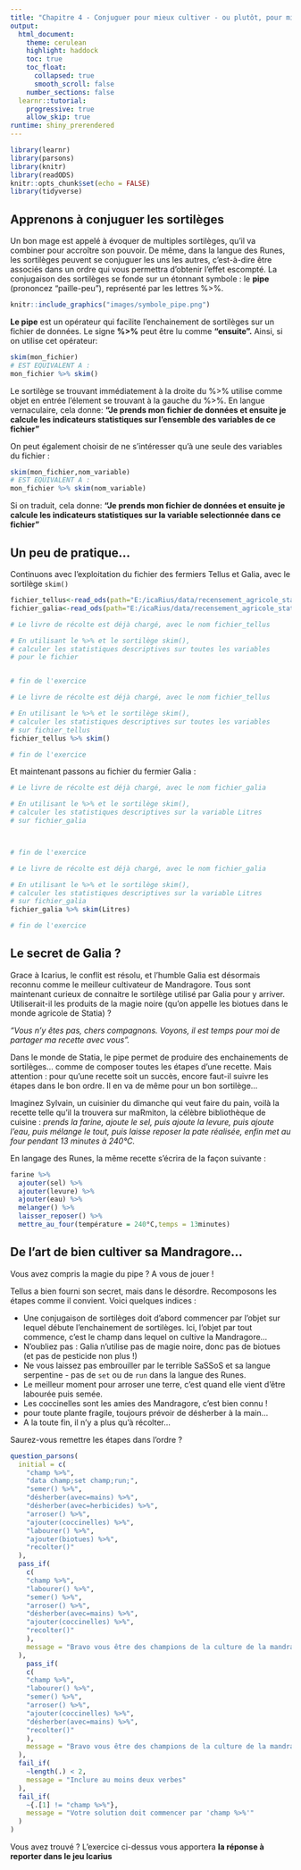 ```yaml
---
title: "Chapitre 4 - Conjuguer pour mieux cultiver - ou plutôt, pour mieux calculer..."
output: 
  html_document:
    theme: cerulean
    highlight: haddock
    toc: true
    toc_float:
      collapsed: true
      smooth_scroll: false
    number_sections: false
  learnr::tutorial:
    progressive: true
    allow_skip: true
runtime: shiny_prerendered
---
```


```r
library(learnr)
library(parsons)
library(knitr)
library(readODS)
knitr::opts_chunk$set(echo = FALSE)
library(tidyverse)
```


## Apprenons à conjuguer les sortilèges

Un bon mage est appelé à évoquer de multiples sortilèges, qu'il va combiner pour accroître son pouvoir. De même, dans la langue des Runes, les sortilèges peuvent se conjuguer les uns les autres, c'est-à-dire être associés dans un ordre qui vous permettra d'obtenir l'effet escompté. La conjugaison des sortilèges se fonde sur un étonnant symbole : le **pipe** (prononcez "paille-peu"), représenté par les lettres %>%.

```r
knitr::include_graphics("images/symbole_pipe.png")
```

**Le pipe** est un opérateur qui facilite l'enchainement de sortilèges sur un fichier de données. Le signe **%>%** peut être lu comme **"ensuite".**  Ainsi, si on utilise cet opérateur:

```r
skim(mon_fichier)
# EST EQUIVALENT A :
mon_fichier %>% skim()
```

Le sortilège se trouvant immédiatement à la droite du %>% utilise comme objet en entrée l'élement se trouvant à la gauche du %>%. En langue vernaculaire, cela donne: **"Je prends mon fichier de données et ensuite je calcule les indicateurs statistiques sur l'ensemble des variables de ce fichier"**
<p>
<p>
On peut également choisir de ne s'intéresser qu'à une seule des variables du fichier :

```r
skim(mon_fichier,nom_variable)
# EST EQUIVALENT A :
mon_fichier %>% skim(nom_variable)
```

Si on traduit, cela donne: **"Je prends mon fichier de données et ensuite je calcule les indicateurs statistiques sur la variable selectionnée dans ce fichier"**

## Un peu de pratique...
 
Continuons avec l'exploitation du fichier des fermiers Tellus et Galia, avec le sortilège `skim()`

```r
fichier_tellus<-read_ods(path="E:/icaRius/data/recensement_agricole_statia_Tellus.ods")
fichier_galia<-read_ods(path="E:/icaRius/data/recensement_agricole_statia_Galia.ods")
```

```r
# Le livre de récolte est déjà chargé, avec le nom fichier_tellus

# En utilisant le %>% et le sortilège skim(), 
# calculer les statistiques descriptives sur toutes les variables 
# pour le fichier


# fin de l'exercice
``` 

```r
# Le livre de récolte est déjà chargé, avec le nom fichier_tellus

# En utilisant le %>% et le sortilège skim(), 
# calculer les statistiques descriptives sur toutes les variables 
# sur fichier_tellus
fichier_tellus %>% skim()

# fin de l'exercice
``` 

Et maintenant passons au fichier du fermier Galia :

```r
# Le livre de récolte est déjà chargé, avec le nom fichier_galia

# En utilisant le %>% et le sortilège skim(), 
# calculer les statistiques descriptives sur la variable Litres
# sur fichier_galia



# fin de l'exercice
``` 
 

```r
# Le livre de récolte est déjà chargé, avec le nom fichier_galia

# En utilisant le %>% et le sortilège skim(), 
# calculer les statistiques descriptives sur la variable Litres
# sur fichier_galia
fichier_galia %>% skim(Litres)

# fin de l'exercice
```  
 
 
## Le secret de Galia ?

Grace à Icarius, le conflit est résolu, et l'humble Galia est désormais reconnu comme le meilleur cultivateur de Mandragore. Tous sont maintenant curieux de connaitre le sortilège utilisé par Galia pour y arriver. Utiliserait-il les produits de la magie noire (qu'on appelle les biotues dans le monde agricole de Statia) ? 

*"Vous n'y êtes pas, chers compagnons. Voyons, il est temps pour moi de partager ma recette avec vous".* 

Dans le monde de Statia, le pipe permet de produire des enchainements de sortilèges... comme de composer toutes les étapes d'une recette. Mais attention : pour qu'une recette soit un succès, encore faut-il suivre les étapes dans le bon ordre. Il en va de même pour un bon sortilège...

Imaginez Sylvain, un cuisinier du dimanche qui veut faire du pain, voilà la recette telle qu'il la trouvera sur maRmiton, la célèbre bibliothèque de cuisine : *prends la farine, ajoute le sel, puis ajoute la levure, puis ajoute l'eau, puis mélange le tout, puis laisse reposer la pate réalisée, enfin met au four pendant 13 minutes à 240°C.*

En langage des Runes, la même recette s'écrira de la façon suivante :

```r
farine %>% 
  ajouter(sel) %>% 
  ajouter(levure) %>% 
  ajouter(eau) %>% 
  melanger() %>% 
  laisser_reposer() %>% 
  mettre_au_four(température = 240°C,temps = 13minutes)
```


## De l'art de bien cultiver sa Mandragore...

Vous avez compris la magie du pipe ? A vous de jouer !

Tellus a bien fourni son secret, mais dans le désordre. Recomposons les étapes comme il convient. Voici quelques indices :

- Une conjugaison de sortilèges doit d'abord commencer par l'objet sur lequel débute l'enchainement de sortilèges. Ici, l'objet par tout commence, c'est le champ dans lequel on cultive la Mandragore...
- N'oubliez pas : Galia n'utilise pas de magie noire, donc pas de biotues (et pas de pesticide non plus !)
- Ne vous laissez pas embrouiller par le terrible SaSSoS et sa langue serpentine - pas de `set` ou de `run` dans la langue des Runes.
- Le meilleur moment pour arroser une terre, c'est quand elle vient d'être labourée puis semée.
- Les coccinelles sont les amies des Mandragore, c'est bien connu !
- pour toute plante fragile, toujours prévoir de désherber à la main...
- A la toute fin, il n'y a plus qu'à récolter...

Saurez-vous remettre les étapes dans l'ordre ?


```r
question_parsons(
  initial = c(
    "champ %>%",
    "data champ;set champ;run;",
    "semer() %>%",
    "désherber(avec=mains) %>%",
    "désherber(avec=herbicides) %>%",
    "arroser() %>%",
    "ajouter(coccinelles) %>%",
    "labourer() %>%",
    "ajouter(biotues) %>%",
    "recolter()"
  ),
  pass_if(
    c(
    "champ %>%",
    "labourer() %>%",
    "semer() %>%",
    "arroser() %>%",
    "désherber(avec=mains) %>%",
    "ajouter(coccinelles) %>%",
    "recolter()"
    ),
    message = "Bravo vous être des champions de la culture de la mandragore! Rentrez le code 777 dans le jeu icaRius pour continuer l'aventure"
  ),
    pass_if(
    c(
    "champ %>%",
    "labourer() %>%",
    "semer() %>%",
    "arroser() %>%",
    "ajouter(coccinelles) %>%",
    "désherber(avec=mains) %>%",
    "recolter()"
    ),
    message = "Bravo vous être des champions de la culture de la mandragore! Rentrez le code 777 dans le jeu icaRius pour continuer l'aventure"
  ),
  fail_if(
    ~length(.) < 2,
    message = "Inclure au moins deux verbes"
  ),
  fail_if(
    ~{.[1] != "champ %>%"},
    message = "Votre solution doit commencer par 'champ %>%'"
  )
)
```

 Vous avez trouvé ? L'exercice ci-dessus vous apportera **la réponse à reporter dans le jeu Icarius** 